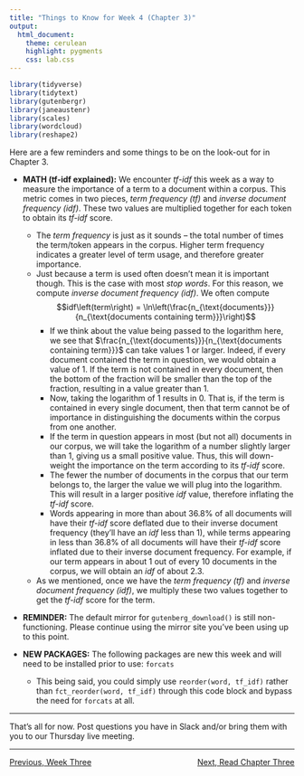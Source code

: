 ```yaml
---
title: "Things to Know for Week 4 (Chapter 3)"
output: 
  html_document:
    theme: cerulean
    highlight: pygments
    css: lab.css
---
```


```r
library(tidyverse)
library(tidytext)
library(gutenbergr)
library(janeaustenr)
library(scales)
library(wordcloud)
library(reshape2)
```

Here are a few reminders and some things to be on the look-out for in Chapter 3.

  + **MATH (tf-idf explained):** We encounter *tf-idf* this week as a way to measure the importance of a term to a document within a corpus. This metric comes in two pieces, *term frequency (tf)* and *inverse document frequency (idf)*. These two values are multiplied together for each token to obtain its *tf-idf* score.  
    + The *term frequency* is just as it sounds -- the total number of times the term/token appears in the corpus. Higher term frequency indicates a greater level of term usage, and therefore greater importance.
    + Just because a term is used often doesn't mean it is important though. This is the case with most *stop words*. For this reason, we compute *inverse document frequency (idf)*. We often compute 
    $$idf\left(term\right) = \ln\left(\frac{n_{\text{documents}}}{n_{\text{documents containing term}}}\right)$$  
      + If we think about the value being passed to the logarithm here, we see that $\frac{n_{\text{documents}}}{n_{\text{documents containing term}}}$ can take values 1 or larger. Indeed, if every document contained the term in question, we would obtain a value of 1. If the term is not contained in every document, then the bottom of the fraction will be smaller than the top of the fraction, resulting in a value greater than 1.
      + Now, taking the logarithm of 1 results in 0. That is, if the term is contained in every single document, then that term cannot be of importance in distinguishing the documents within the corpus from one another.
      + If the term in question appears in most (but not all) documents in our corpus, we will take the logarithm of a number slightly larger than 1, giving us a small positive value. Thus, this will down-weight the importance on the term according to its *tf-idf* score.
      + The fewer the number of documents in the corpus that our term belongs to, the larger the value we will plug into the logarithm. This will result in a larger positive *idf* value, therefore inflating the *tf-idf* score. 
      + Words appearing in more than about 36.8% of all documents will have their *tf-idf* score deflated due to their inverse document frequency (they'll have an *idf* less than 1), while terms appearing in less than 36.8% of all documents will have their *tf-idf* score inflated due to their inverse document frequency. For example, if our term appears in about 1 out of every 10 documents in the corpus, we will obtain an *idf* of about 2.3.
    + As we mentioned, once we have the *term frequency (tf)* and *inverse document frequency (idf)*, we multiply these two values together to get the *tf-idf* score for the term.
  
  + **REMINDER:** The default mirror for `gutenberg_download()` is still non-functioning. Please continue using the mirror site you've been using up to this point.
  
  + **NEW PACKAGES:** The following packages are new this week and will need to be installed prior to use: `forcats`  
    + This being said, you could simply use `reorder(word, tf_idf)` rather than `fct_reorder(word, tf_idf)` through this code block and bypass the need for `forcats` at all.
  
***

That's all for now. Post questions you have in Slack and/or bring them with you to our Thursday live meeting.

***

<p style = "text-align:left;">[Previous, Week Three](https://agmath.github.io/FacultyUpskilling/2021_NLP/)
<span style = "float:right;">[Next, Read Chapter Three](https://www.tidytextmining.com/tfidf.html)</span>
</p>
